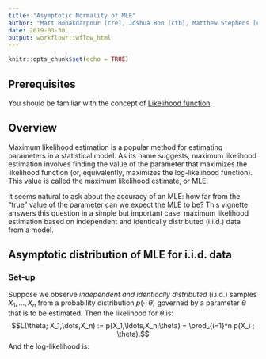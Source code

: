 ```yaml
---
title: "Asymptotic Normality of MLE"
author: "Matt Bonakdarpour [cre], Joshua Bon [ctb], Matthew Stephens [ctb]"
date: 2019-03-30
output: workflowr::wflow_html
---
```


```r
knitr::opts_chunk$set(echo = TRUE)
```

## Prerequisites

You should be familiar with the concept of [Likelihood function](likelihood_function.html).

## Overview

Maximum likelihood estimation is a popular method for estimating parameters in a statistical model. As its name suggests, maximum likelihood estimation involves finding the value of the parameter that maximizes the likelihood function (or, equivalently, maximizes the log-likelihood function). This value is called the maximum likelihood estimate, or MLE.

It seems natural to ask about the accuracy of an MLE: how far from the "true" value of the parameter can we expect the MLE to be? This vignette answers this question in a simple but important case: maximum likelihood estimation based on 
independent and identically distributed (i.i.d.) data from a model.

## Asymptotic distribution of MLE for i.i.d. data

### Set-up

Suppose we observe *independent and identically distributed* (i.i.d.) samples $X_1,\ldots,X_n$ from a probability distribution $p(\cdot; \theta)$ governed by a parameter $\theta$ that is to be estimated. Then the likelihood for $\theta$ is:
$$L(\theta; X_1,\dots,X_n) := p(X_1,\ldots,X_n;\theta) = \prod_{i=1}^n p(X_i ; \theta).$$ 
And the log-likelihood is:
$$\ell(\theta; X_1,\dots,X_n):= \log L(\theta;X_1,\dots,X_n) = \sum_{i=1}^n \log p(X_i; \theta).$$
Let $\theta_0$ denote the true value of $\theta$, and $\hat{\theta}$ denote the maximum likelihood estimate (MLE). Because $\ell$ is a monotonic function of $L$ the MLE $\hat{\theta}$ maximizes both $L$ and $\ell$. (In simple cases we typically find $\hat{\theta}$ by differentiating the log-likelihood and solving $\ell'(\theta;X_1,\dots,X_n)=0$.)


### Result

Under some technical conditions that often hold in practice (often referred to as "regularity conditions"), and for $n$ sufficiently large, we have the following approximate result:
$${\hat{\theta}} {\dot\sim} N(\theta_0,I_{n}(\theta_0)^{-1})$$
where the precision (inverse variance), $I_n(\theta_0)$, is a quantity known as the **Fisher information**, which is defined as
$$I_{n}(\theta) := E_{\theta}\left[-\frac{d^2}{d\theta^2}\ell(\theta; X_1,\dots,X_n)\right].$$
Notes:

  - the notation $\dot\sim$ means "approximately distributed as".
  - the expectation in the definition of $I_n$ is with respect to the distribution of $X_1,\dots,X_n$, $p(X_1,\dots,X_n | \theta)$.
  - The (negative) second derivative measures the curvature of a function, and so one can think of $I_{n}(\theta)$ as measuring, on average, how curved the log-likelihood function is -- or, in other words, how peaked the likelihood function is. The more peaked the likelihood function, the more *information* it contains, and the more precise the MLE will be. 
  
With i.i.d. data the Fisher information can be easily shown 
to have the form 
$$I_n(\theta) = n I(\theta)$$ 
where $I(\theta)$ is the Fisher information 
for a *single* observation - that is, $I(\theta) = I_1(\theta)$. [This follows
from the fact that $\ell$ is the sum of $n$ terms, and from linearity of expectation: Exercise!]

### A slightly more precise statement

For those that dislike the vagueness of the statement "for $n$ sufficiently large",
the result can be written more formally as a limiting result as $n \rightarrow \infty$:

$$I_n(\theta_0)^{0.5} (\hat{\theta} - \theta_0) \rightarrow N(0,1) \text{ as } n \rightarrow \infty$$

This kind of result, where sample size tends to infinity, is often referred to as an "asymptotic" result in statistics. So the result gives the "asymptotic sampling distribution of the MLE". 

While mathematically more precise, this way of writing the result
is perhaps less intutive than the approximate statement above. 

## Interpretation

### Sampling distribution

The interpretation of this result needs a little care. In particular, it is important to understand what it means to say that the MLE has a "distribution", since for any
given dataset $X_1,\dots,X_n$ the MLE $\hat{\theta}$ is just a number. 

One way to think of this is to *imagine* sampling several data sets $X_1,\dots,X_n$, rather than just one data set. Each data set would give us an MLE. Supppose we collect $J$ datasets,
and the $j$th dataset gives an MLE $\hat{\theta}_j$. The distribution of the MLE
means the distribution of these $\hat{\theta}_j$ values.  Essentially it tells us
what a histogram of the $\hat{\theta}_j$ values would look like. 
 This distribution is often called the "sampling distribution" of the MLE
 to emphasise that it is the distribution one would get when sampling many different data sets. The concrete examples
given below help illustrate this key idea.
 
### Implication for estimation error

Notice that, because the mean of the sampling distribution of the MLE is the true value ($\theta_0$), the variance of the sampling distribution tells us how far we might expect the MLE to lie from the true value. Specifically the variance is, by definition, the expected squared distance of the MLE from the true value $\theta_0$. Thus the standard deviation (square root of variance) gives the root mean squared error (RMSE) of the MLE.

For i.i.d. data the Fisher information $I_n(\theta)=nI(\theta)$ and so increases linearly with $n$ (see notes above). Consequently the variance decreases linearly with $n$ and the RMSE decreases with $n^0.5$. Thus, for example, to halve the RMSE we need to multiply sample size by 4.

This is a fundamental idea in statistics: for i.i.d. data (and under regularity conditions)
estimation error in the MLE decreases as the *square root* of the sample size.



## Example 1: Bernoulli Proportion

Assume we observe i.i.d. samples $X_1,\ldots,X_n$ drawn from a Bernoulli$(p)$ distribution with true parameter $p=p_0$. The log-likelihood is:
$$\ell(p; X_1,\dots,X_n) = \sum_{i=1}^n [X_i\log{p} + (1-X_i)\log(1-p)]$$
Setting the derivative equal to zero, we obtain:  
$$\frac{d}{dp}\ell(p;X_1,\dots,X_n) = \sum_{i=1}^n 
\left[ \frac{X_i}{p} - \frac{(1-X_i)}{1-p}\right].$$  
Setting this derivative to 0 and solving for $p$, gives that the MLE is the sample mean: $\hat{p} = (1/n)\sum_{i=1}^n X_i$.

The second derivative with respect to $p$ is:  
$$\frac{d^2}{dp^2} \ell(p; X_1,\dots,X_n) = \sum_{i=1}^n 
\left[ -\frac{X_i}{p^2} - \frac{(1-X_i)}{(1-p)^2} \right]$$

The Fisher information (for all observations) is therefore:
$$I_{n}(p) = E\left[-\frac{d^2}{dp^2}\ell(p)\right] = \sum_{i=1}^n  \left[ -\frac{E[X_i]}{p^2} - \frac{(1-E[X_i])}{(1-p)^2} \right] = \frac{n}{p(1-p)}.$$
Notice that, as expected from the general result $I_n(p)=nI_1(p)$, $I_n(p)$ increases linearly with $n$. 

From the main result, we have that (for large $n$), $\hat{p}$ is approximately $N\left(p,\frac{p(1-p)}{n}\right)$. We illustrate this approximation in the simulation below. 

The simulation samples $J=7000$ sets of data $X_1,\dots,X_n$. In each sample, we have $n=100$ draws from a Bernoulli distribution with true parameter $p_0=0.4$. We compute the MLE separately for each sample and plot a histogram of these 7000 MLEs. On top of this histogram, we plot the density of the theoretical asymptotic sampling distribution as a solid line. 

```r
num.iterations         <- 7000
p.truth                <- 0.4
num.samples.per.iter   <- 100
samples                <- numeric(num.iterations)
for(iter in seq_len(num.iterations)) {
  samples[iter] <- mean(rbinom(num.samples.per.iter, 1, p.truth))
}
hist(samples, freq=F)
curve(dnorm(x, mean=p.truth,sd=sqrt((p.truth*(1-p.truth)/num.samples.per.iter) )), .25, .55, lwd=2, xlab = "", ylab = "", add = T)
```

##Example 2: Poisson Mean 

Assume we observe i.i.d. samples $X_1,\ldots,X_n$ drawn from a Poisson$(\lambda)$ distribution with true parameter $\lambda=\lambda_0$. The log-likelihood is: 

$$ \ell(\lambda; X_1,\ldots,X_n) = \sum_{i=1}^n -\lambda + X_i\log(\lambda) + \log(X_i!).$$

Taking the derivative with respect to $\lambda$, setting it equal to zero, and solving for $\lambda$ gives the mle as the sample mean, $\hat{\lambda} = \frac{1}{n}\sum_{i=1}^{n}X_i$. The Fisher information is: 

$$ I_{n}(\lambda) = E_{\lambda}\left[-\frac{d^2}{d\lambda^2}\ell(\lambda)\right] = \sum_{i=1}^n E[X_{i}/\lambda^2] = \frac{n}{\lambda}$$

The main result says that (for large $n$), $\hat{\lambda}$ is approximately $N\left(\lambda,\frac{1}{n\lambda}\right)$. We illustrate this by simulation again:

```r
num.iterations         <- 7000
lambda.truth           <- 0.8
num.samples.per.iter   <- 100
samples                <- numeric(num.iterations)
for(iter in seq_len(num.iterations)) {
  samples[iter] <- mean(rpois(num.samples.per.iter, lambda.truth))
}
hist(samples, freq=F)
curve(dnorm(x, mean=lambda.truth,sd=sqrt(lambda.truth/num.samples.per.iter) ), 0.4, 1.2, lwd=2, xlab = "", ylab = "", add = T)
```


